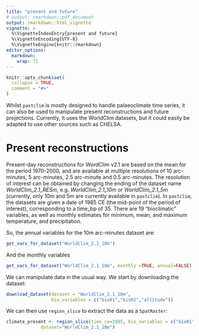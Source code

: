 ```yaml
---
title: "present and future"
# output: rmarkdown::pdf_document
output: rmarkdown::html_vignette
vignette: >
  %\VignetteIndexEntry{present and future}
  %\VignetteEncoding{UTF-8}
  %\VignetteEngine{knitr::rmarkdown}
editor_options: 
  markdown: 
    wrap: 72
---
```


```r
knitr::opts_chunk$set(
  collapse = TRUE,
  comment = "#>"
)
```


Whilst `pastclim` is mostly designed to handle palaeoclimate time series, it can
also be used to manipulate present reconstructions and future projections.
Currently, it uses the WorldClim datasets, but it could easily be adapted to 
use other sources such as CHELSA.

# Present reconstructions

Present-day reconstructions for WordClim v2.1 are based on the mean for the period 1970-2000, 
and are available at multiple resolutions of
10 arc-minutes, 5 arc-minutes, 2.5 arc-minute and 0.5 arc-minutes. The resolution
of interest can be obtained by changing the ending of the dataset name 
*WorldClim_2.1_RESm*, e.g. *WorldClim_2.1_10m* or *WorldClim_2.1_5m*
(currently, only 10m and 5m are currently available in `pastclim`). In `pastclim`, the datasets are given
a date of 1985 CE (the mid-point of the period of interest), corresponding to
a time_bp of 35. There are 19 “bioclimatic” variables, as well as monthly 
estimates for minimum, mean, and maximum temperature, and precipitation.

So, the annual variables for the 10m arc-minutes dataset are:
```r
get_vars_for_dataset("WorldClim_2.1_10m")
```

And the monthly variables
```r
get_vars_for_dataset("WorldClim_2.1_10m", monthly =TRUE, annual=FALSE)
```

We can manipulate data in the usual way. We start by downloading the dataset:
```r
download_dataset(dataset = "WorldClim_2.1_10m", 
                 bio_variables = c("bio01","bio02","altitude"))
```

We can then use `region_slice` to extract the data as a `SpatRaster`:
```r
climate_present <- region_slice(time_ce=1985, bio_variables = c("bio01","bio02","altitude"),
             dataset="WorldClim_2.1_10m")
```


